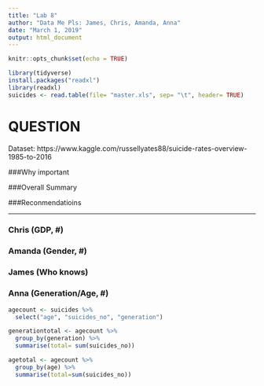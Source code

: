 ---
title: "Lab 8"
author: "Data Me Pls: James, Chris, Amanda, Anna"
date: "March 1, 2019"
output: html_document
---

```{r setup, include=FALSE}
knitr::opts_chunk$set(echo = TRUE)

library(tidyverse)
install.packages("readxl")
library(readxl)
suicides <- read.table(file= "master.xls", sep= "\t", header= TRUE)

```
# QUESTION
Dataset: https://www.kaggle.com/russellyates88/suicide-rates-overview-1985-to-2016

###Why important

###Overall Summary

###Reconmendatioins

---

### Chris (GDP, #)

### Amanda (Gender, #)

### James (Who knows)

### Anna (Generation/Age, #)
```{r, echo= FALSE}
agecount <- suicides %>%
  select("age", "suicides_no", "generation")

generationtotal <- agecount %>%
  group_by(generation) %>%
  summarise(total= sum(suicides_no))

agetotal <- agecount %>%
  group_by(age) %>%
  summarise(total=sum(suicides_no))
```

